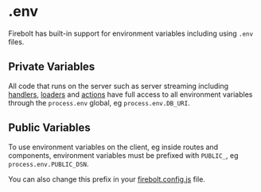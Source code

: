<Metadata
  title='Reference: .env'
  description='API Reference for using .env files with Firebolt.'
/>

# .env

Firebolt has built-in support for environment variables including using `.env` files.

## Private Variables

All code that runs on the server such as server streaming including [handlers](/docs/ref/handler-js), [loaders](/docs/loaders) and [actions](/docs/actions) have full access to all environment variables through the `process.env` global, eg `process.env.DB_URI`.

## Public Variables

To use environment variables on the client, eg inside routes and components, environment variables must be prefixed with `PUBLIC_`, eg `process.env.PUBLIC_DSN`.

You can also change this prefix in your [firebolt.config.js](/docs/ref/config) file.
